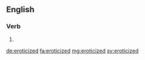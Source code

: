 ==English==

===Verb===
{{head|en|verb form}}

# {{en-past of|eroticize}}

[[de:eroticized]]
[[fa:eroticized]]
[[mg:eroticized]]
[[sv:eroticized]]